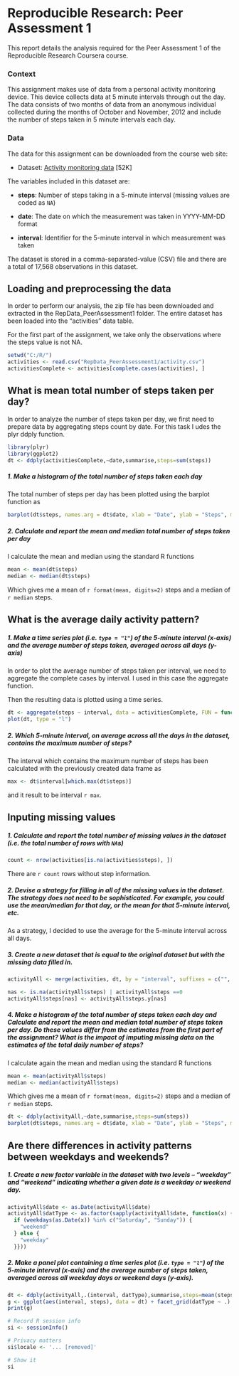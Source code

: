 # Reproducible Research: Peer Assessment 1
This report details the analysis required for the Peer Assessment 1 of 
the Reproducible Research Coursera course.

### Context
This assignment makes use of data from a personal activity monitoring
device. This device collects data at 5 minute intervals through out the
day. The data consists of two months of data from an anonymous
individual collected during the months of October and November, 2012
and include the number of steps taken in 5 minute intervals each day.

### Data
The data for this assignment can be downloaded from the course web
site:

* Dataset: [Activity monitoring data](https://d396qusza40orc.cloudfront.net/repdata%2Fdata%2Factivity.zip) [52K]

The variables included in this dataset are:

* **steps**: Number of steps taking in a 5-minute interval (missing
    values are coded as `NA`)

* **date**: The date on which the measurement was taken in YYYY-MM-DD
    format

* **interval**: Identifier for the 5-minute interval in which
    measurement was taken




The dataset is stored in a comma-separated-value (CSV) file and there
are a total of 17,568 observations in this
dataset.

## Loading and preprocessing the data
In order to perform our analysis, the zip file has been downloaded and
extracted in the RepData_PeerAssessment1 folder. The entire dataset has been
loaded into the "activities" data table.

For the first part of the assignment, we take only the observations where the
steps value is not NA.

```r
setwd("C:/R/")
activities <- read.csv("RepData_PeerAssessment1/activity.csv")
activitiesComplete <- activities[complete.cases(activities), ]
```


## What is mean total number of steps taken per day?
In order to analyze the number of steps taken per day, we first need to prepare
data by aggregating steps count by date. For this task I udes the plyr ddply function.

```r
library(plyr)
library(ggplot2)
dt <- ddply(activitiesComplete,~date,summarise,steps=sum(steps))
```


##### 1. Make a histogram of the total number of steps taken each day
The total number of steps per day has been plotted using the barplot function as 
```r
barplot(dt$steps, names.arg = dt$date, xlab = "Date", ylab = "Steps", main = "Total Steps per day")
```

##### 2. Calculate and report the **mean** and **median** total number of steps taken per day

I calculate the mean and median using the standard R functions
```r
mean <- mean(dt$steps)
median <- median(dt$steps)
```

Which gives me a mean of `r format(mean, digits=2)` steps and a median of `r median` steps.



## What is the average daily activity pattern?

##### 1. Make a time series plot (i.e. `type = "l"`) of the 5-minute interval (x-axis) and the average number of steps taken, averaged across all days (y-axis)

In order to plot the average number of steps taken per interval, we need to aggregate the 
complete cases by interval. I used in this case the aggregate function.

Then the resulting data is plotted using a time series.

```r
dt <- aggregate(steps ~ interval, data = activitiesComplete, FUN = function(x){mean(x)})
plot(dt, type = "l")
```

##### 2. Which 5-minute interval, on average across all the days in the dataset, contains the maximum number of steps?

The interval which contains the maximum number of steps has been calculated with the previously 
created data frame as
```r
max <- dt$interval[which.max(dt$steps)]
```

and it result to be interval `r max`.

## Inputing missing values

##### 1. Calculate and report the total number of missing values in the dataset (i.e. the total number of rows with `NA`s)

```r
count <- nrow(activities[is.na(activities$steps), ])
```

There are `r count` rows without step information.

##### 2. Devise a strategy for filling in all of the missing values in the dataset. The strategy does not need to be sophisticated. For example, you could use the mean/median for that day, or the mean for that 5-minute interval, etc.

As a strategy, I decided to use the average for the 5-minute interval across all days.

##### 3. Create a new dataset that is equal to the original dataset but with the missing data filled in.

```r
activityAll <- merge(activities, dt, by = "interval", suffixes = c("", ".y"))

nas <- is.na(activityAll$steps) | activityAll$steps ==0
activityAll$steps[nas] <- activityAll$steps.y[nas]
```
##### 4. Make a histogram of the total number of steps taken each day and Calculate and report the **mean** and **median** total number of steps taken per day. Do these values differ from the estimates from the first part of the assignment? What is the impact of imputing missing data on the estimates of the total daily number of steps?
I calculate again the mean and median using the standard R functions
```r
mean <- mean(activityAll$steps)
median <- median(activityAll$steps)
```

Which gives me a mean of `r format(mean, digits=2)` steps and a median of `r median` steps.

```r
dt <- ddply(activityAll,~date,summarise,steps=sum(steps))
barplot(dt$steps, names.arg = dt$date, xlab = "Date", ylab = "Steps", main = "Total Steps per day")
```

## Are there differences in activity patterns between weekdays and weekends?

##### 1. Create a new factor variable in the dataset with two levels -- "weekday" and "weekend" indicating whether a given date is a weekday or weekend day.

```r
activityAll$date <- as.Date(activityAll$date)
activityAll$datType <- as.factor(sapply(activityAll$date, function(x) { 
  if (weekdays(as.Date(x)) %in% c("Saturday", "Sunday")) {
    "weekend"
  } else {
    "weekday"
  }}))
```
##### 2. Make a panel plot containing a time series plot (i.e. `type = "l"`) of the 5-minute interval (x-axis) and the average number of steps taken, averaged across all weekday days or weekend days (y-axis).
```r
dt <- ddply(activityAll,.(interval, datType),summarise,steps=mean(steps))
g <- ggplot(aes(interval, steps), data = dt) + facet_grid(datType ~ .) + geom_line()
print(g)
```

```r
# Record R session info
si <- sessionInfo()

# Privacy matters
si$locale <- '... [removed]'

# Show it
si
```